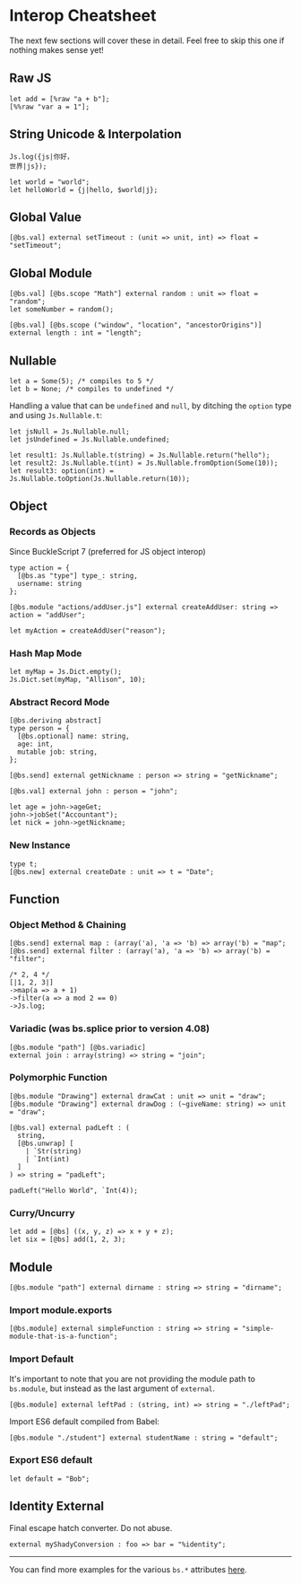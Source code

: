 # Interop Cheatsheet

The next few sections will cover these in detail. Feel free to skip this one if nothing makes sense yet!

## Raw JS

```reason
let add = [%raw "a + b"];
[%%raw "var a = 1"];
```

## String Unicode & Interpolation

```reason
Js.log({js|你好，
世界|js});

let world = "world";
let helloWorld = {j|hello, $world|j};
```

## Global Value

```reason
[@bs.val] external setTimeout : (unit => unit, int) => float = "setTimeout";
```

## Global Module

```reason
[@bs.val] [@bs.scope "Math"] external random : unit => float = "random";
let someNumber = random();

[@bs.val] [@bs.scope ("window", "location", "ancestorOrigins")] external length : int = "length";
```

## Nullable

```reason
let a = Some(5); /* compiles to 5 */
let b = None; /* compiles to undefined */
```

Handling a value that can be `undefined` and `null`, by ditching the `option` type and using `Js.Nullable.t`:

```reason
let jsNull = Js.Nullable.null;
let jsUndefined = Js.Nullable.undefined;

let result1: Js.Nullable.t(string) = Js.Nullable.return("hello");
let result2: Js.Nullable.t(int) = Js.Nullable.fromOption(Some(10));
let result3: option(int) = Js.Nullable.toOption(Js.Nullable.return(10));
```

## Object

### Records as Objects

Since BuckleScript 7 (preferred for JS object interop)

```reason
type action = {
  [@bs.as "type"] type_: string,
  username: string
};

[@bs.module "actions/addUser.js"] external createAddUser: string => action = "addUser";

let myAction = createAddUser("reason");
```

### Hash Map Mode

```reason
let myMap = Js.Dict.empty();
Js.Dict.set(myMap, "Allison", 10);
```

### Abstract Record Mode

```reason
[@bs.deriving abstract]
type person = {
  [@bs.optional] name: string,
  age: int,
  mutable job: string,
};

[@bs.send] external getNickname : person => string = "getNickname";

[@bs.val] external john : person = "john";

let age = john->ageGet;
john->jobSet("Accountant");
let nick = john->getNickname;
```

### New Instance

```reason
type t;
[@bs.new] external createDate : unit => t = "Date";
```

## Function

### Object Method & Chaining

```reason
[@bs.send] external map : (array('a), 'a => 'b) => array('b) = "map";
[@bs.send] external filter : (array('a), 'a => 'b) => array('b) = "filter";

/* 2, 4 */
[|1, 2, 3|]
->map(a => a + 1)
->filter(a => a mod 2 == 0)
->Js.log;
```

### Variadic (was bs.splice prior to version 4.08)

```reason
[@bs.module "path"] [@bs.variadic]
external join : array(string) => string = "join";
```

### Polymorphic Function

```reason
[@bs.module "Drawing"] external drawCat : unit => unit = "draw";
[@bs.module "Drawing"] external drawDog : (~giveName: string) => unit = "draw";
```

```reason
[@bs.val] external padLeft : (
  string,
  [@bs.unwrap] [
    | `Str(string)
    | `Int(int)
  ]
) => string = "padLeft";

padLeft("Hello World", `Int(4));
```

### Curry/Uncurry

```reason
let add = [@bs] ((x, y, z) => x + y + z);
let six = [@bs] add(1, 2, 3);
```

## Module

```reason
[@bs.module "path"] external dirname : string => string = "dirname";
```

### Import module.exports

```reason
[@bs.module] external simpleFunction : string => string = "simple-module-that-is-a-function";
```

### Import Default

It's important to note that you are not providing the module path to `bs.module`, but instead as the last argument of `external`.

```reason
[@bs.module] external leftPad : (string, int) => string = "./leftPad";
```

Import ES6 default compiled from Babel:

```reason
[@bs.module "./student"] external studentName : string = "default";
```

### Export ES6 default

```reason
let default = "Bob";
```

## Identity External

Final escape hatch converter. Do not abuse.

```reason
external myShadyConversion : foo => bar = "%identity";
```

---

You can find more examples for the various `bs.*` attributes [here](./decorators).

